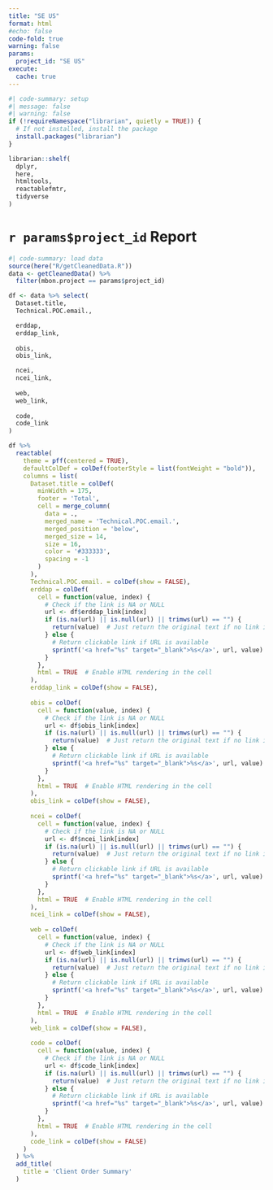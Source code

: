 ```yaml
---
title: "SE US"
format: html
#echo: false
code-fold: true
warning: false
params: 
  project_id: "SE US"
execute: 
  cache: true
---
```



```R
#| code-summary: setup
#| message: false
#| warning: false
if (!requireNamespace("librarian", quietly = TRUE)) {
  # If not installed, install the package
  install.packages("librarian")
}

librarian::shelf(
  dplyr,
  here,
  htmltools,
  reactablefmtr,
  tidyverse
)

```

# `r params$project_id` Report
```R
#| code-summary: load data
source(here("R/getCleanedData.R"))
data <- getCleanedData() %>%
  filter(mbon.project == params$project_id)
```

```R

df <- data %>% select(
  Dataset.title,
  Technical.POC.email.,

  erddap,
  erddap_link, 
  
  obis,
  obis_link,

  ncei,
  ncei_link,
  
  web,
  web_link,
  
  code,
  code_link
)

df %>% 
  reactable(
    theme = pff(centered = TRUE),
    defaultColDef = colDef(footerStyle = list(fontWeight = "bold")),
    columns = list(
      Dataset.title = colDef(
        minWidth = 175,
        footer = 'Total',
        cell = merge_column(
          data = .,
          merged_name = 'Technical.POC.email.',
          merged_position = 'below',
          merged_size = 14,
          size = 16,
          color = '#333333',
          spacing = -1
        )
      ),
      Technical.POC.email. = colDef(show = FALSE),
      erddap = colDef(
        cell = function(value, index) {
          # Check if the link is NA or NULL
          url <- df$erddap_link[index]
          if (is.na(url) || is.null(url) || trimws(url) == "") {
            return(value)  # Just return the original text if no link is available
          } else {
            # Return clickable link if URL is available
            sprintf('<a href="%s" target="_blank">%s</a>', url, value)
          }
        },
        html = TRUE  # Enable HTML rendering in the cell
      ),
      erddap_link = colDef(show = FALSE),
      
      obis = colDef(
        cell = function(value, index) {
          # Check if the link is NA or NULL
          url <- df$obis_link[index]
          if (is.na(url) || is.null(url) || trimws(url) == "") {
            return(value)  # Just return the original text if no link is available
          } else {
            # Return clickable link if URL is available
            sprintf('<a href="%s" target="_blank">%s</a>', url, value)
          }
        },
        html = TRUE  # Enable HTML rendering in the cell
      ),
      obis_link = colDef(show = FALSE),
      
      ncei = colDef(
        cell = function(value, index) {
          # Check if the link is NA or NULL
          url <- df$ncei_link[index]
          if (is.na(url) || is.null(url) || trimws(url) == "") {
            return(value)  # Just return the original text if no link is available
          } else {
            # Return clickable link if URL is available
            sprintf('<a href="%s" target="_blank">%s</a>', url, value)
          }
        },
        html = TRUE  # Enable HTML rendering in the cell
      ),
      ncei_link = colDef(show = FALSE),
      
      web = colDef(
        cell = function(value, index) {
          # Check if the link is NA or NULL
          url <- df$web_link[index]
          if (is.na(url) || is.null(url) || trimws(url) == "") {
            return(value)  # Just return the original text if no link is available
          } else {
            # Return clickable link if URL is available
            sprintf('<a href="%s" target="_blank">%s</a>', url, value)
          }
        },
        html = TRUE  # Enable HTML rendering in the cell
      ),
      web_link = colDef(show = FALSE),
      
      code = colDef(
        cell = function(value, index) {
          # Check if the link is NA or NULL
          url <- df$code_link[index]
          if (is.na(url) || is.null(url) || trimws(url) == "") {
            return(value)  # Just return the original text if no link is available
          } else {
            # Return clickable link if URL is available
            sprintf('<a href="%s" target="_blank">%s</a>', url, value)
          }
        },
        html = TRUE  # Enable HTML rendering in the cell
      ),
      code_link = colDef(show = FALSE)
    )
  ) %>% 
  add_title(
    title = 'Client Order Summary'
  )
```
